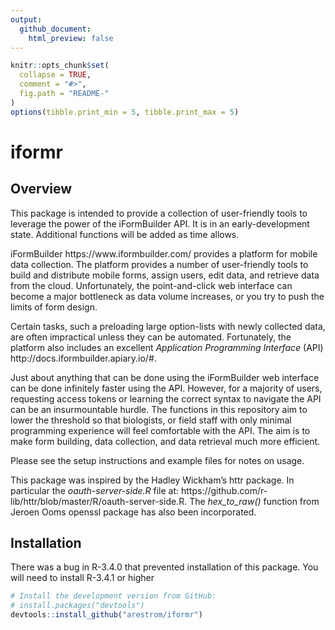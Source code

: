 ```yaml
---
output:
  github_document:
    html_preview: false
---
```


```r
knitr::opts_chunk$set(
  collapse = TRUE,
  comment = "#>",
  fig.path = "README-"
)
options(tibble.print_min = 5, tibble.print_max = 5)
```

# iformr

## Overview

This package is intended to provide a collection of user-friendly tools to leverage the power of the iFormBuilder API. It is in an early-development state. Additional functions will be added as time allows.  

iFormBuilder https://www.iformbuilder.com/ provides a platform for mobile data collection. The platform provides a number of user-friendly tools to build and distribute mobile forms, assign users, edit data, and retrieve data from the cloud. Unfortunately, the point-and-click web interface can become a major bottleneck as data volume increases, or you try to push the limits of form design.

Certain tasks, such a preloading large option-lists with newly collected data, are often impractical unless they can be automated. Fortunately, the platform also includes an excellent *Application Programming Interface* (API) http://docs.iformbuilder.apiary.io/#.

Just about anything that can be done using the iFormBuilder web interface can be done infinitely faster using the API. However, for a majority of users, requesting access tokens or learning the correct syntax to navigate the API can be an insurmountable hurdle. The functions in this repository aim to lower the threshold so that biologists, or field staff with only minimal programming experience will feel comfortable with the API. The aim is to make form building, data collection, and data retrieval much more efficient. 

Please see the setup instructions and example files for notes on usage. 

This package was inspired by the Hadley Wickham's httr package. In particular the *oauth-server-side.R* file at: https://github.com/r-lib/httr/blob/master/R/oauth-server-side.R. The *hex_to_raw()* function from Jeroen Ooms openssl package has also been incorporated.

## Installation

There was a bug in R-3.4.0 that prevented installation of this package. You will need to install R-3.4.1 or higher

```r
# Install the development version from GitHub:
# install.packages("devtools")
devtools::install_github("arestrom/iformr")
```


